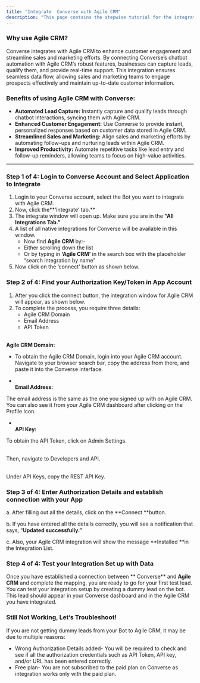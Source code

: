 ```yaml
---
title: "Integrate  Converse with Agile CRM"
description: "This page contains the stepwise tutorial for the integration with  Converse"
---
```


### **Why use Agile CRM?**

 Converse integrates with Agile CRM to enhance customer engagement and streamline sales and marketing efforts. By connecting  Converse’s chatbot automation with Agile CRM’s robust features, businesses can capture leads, qualify them, and provide real-time support. This integration ensures seamless data flow, allowing sales and marketing teams to engage prospects effectively and maintain up-to-date customer information.

### **Benefits of using Agile CRM with  Converse:**

- **Automated Lead Capture:** Instantly capture and qualify leads through chatbot interactions, syncing them with Agile CRM.
- **Enhanced Customer Engagement:** Use  Converse to provide instant, personalized responses based on customer data stored in Agile CRM.
- **Streamlined Sales and Marketing:** Align sales and marketing efforts by automating follow-ups and nurturing leads within Agile CRM.
- **Improved Productivity:** Automate repetitive tasks like lead entry and follow-up reminders, allowing teams to focus on high-value activities.

---

### **Step 1 of 4: Login to  Converse Account and Select Application to Integrate**

1. Login to your  Converse account, select the Bot you want to integrate with Agile CRM.
2. Now, click the**‘Integrate’ tab.** 
3. The integrate window will open up. Make sure you are in the **“All Integrations Tab.”**
4. A list of all native integrations for  Converse will be available in this window.
   - Now find **Agile CRM** by:-
   - Either scrolling down the list
   - Or by typing in **‘Agile CRM’** in the search box with the placeholder “search integration by name”
5. Now click on the ‘connect’ button as shown below.

### **Step 2 of 4: Find your Authorization Key/Token in App Account**

1. After you click the connect button, the integration window for Agile CRM will appear, as shown below.
2. To complete the process, you require three details:
   - Agile CRM Domain
   - Email Address
   - API Token

**\
Agile CRM Domain:**

- To obtain the Agile CRM Domain, login into your Agile CRM account. Navigate to your browser search bar, copy the address from there, and paste it into the  Converse interface.


- **\
  Email Address:**

The email address is the same as the one you signed up with on Agile CRM. You can also see it from your Agile CRM dashboard after clicking on the Profile Icon.

- **\
  API Key:**

To obtain the API Token, click on Admin Settings.

\
Then, navigate to Developers and API.

\
Under API Keys, copy the REST API Key.

### **Step 3 of 4: Enter Authorization Details and establish connection with your App**

a. After filling out all the details, click on the **Connect **button.

b. If you have entered all the details correctly, you will see a notification that says, “**Updated successfully.”**

c. Also, your Agile CRM integration will show the message **Installed **in the Integration List.

### **Step 4 of 4: Test your Integration Set up with Data**

Once you have established a connection between ** Converse** and **Agile CRM** and complete the mapping, you are ready to go for your first test lead. You can test your integration setup by creating a dummy lead on the bot. This lead should appear in your  Converse dashboard and in the Agile CRM you have integrated.

### **Still Not Working, Let’s Troubleshoot\!**

If you are not getting dummy leads from your Bot to Agile CRM, it may be due to multiple reasons:

- Wrong Authorization Details added- You will be required to check and see if all the authorization credentials such as API Token, API key, and/or URL has been entered correctly.
- Free plan- You are not subscribed to the paid plan on  Converse as integration works only with the paid plan.

 